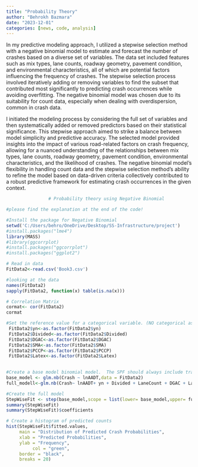 ---
title: "Probability Theory"
author: "Behrokh Bazmara"
date: "2023-12-01"
categories: [news, code, analysis]
---

In my predictive modeling approach, I utilized a stepwise selection method with a negative binomial model to estimate and forecast the number of crashes based on a diverse set of variables. The data set included features such as mix types, lane counts, roadway geometry, pavement condition, and environmental characteristics, all of which are potential factors influencing the frequency of crashes. The stepwise selection process involved iteratively adding or removing variables to find the subset that contributed most significantly to predicting crash occurrences while avoiding overfitting. The negative binomial model was chosen due to its suitability for count data, especially when dealing with overdispersion, common in crash data.

I initiated the modeling process by considering the full set of variables and then systematically added or removed predictors based on their statistical significance. This stepwise approach aimed to strike a balance between model simplicity and predictive accuracy. The selected model provided insights into the impact of various road-related factors on crash frequency, allowing for a nuanced understanding of the relationships between mix types, lane counts, roadway geometry, pavement condition, environmental characteristics, and the likelihood of crashes. The negative binomial model's flexibility in handling count data and the stepwise selection method's ability to refine the model based on data-driven criteria collectively contributed to a robust predictive framework for estimating crash occurrences in the given context.

```{r}
                # Probability theory using Negative Binomial

#please find the explanation at the end of the code!

#Install the package for Negative Binomial
setwd('C:/Users/behro/OneDrive/Desktop/SS-Infrastructure/project')
#install.packages("lme4") 
library(MASS)
#library(ggcorrplot)
#install.packages("ggcorrplot")
#install.packages("ggplot2")

# Read in data
FitData2<-read.csv('Book3.csv') 

#looking at the data
names(FitData2)
sapply(FitData2, function(x) table(is.na(x)))

# Correlation Matrix
cormat<- cor(FitData2)
cormat

#Set the reference value for a categorical variable. (NO categorical as I made them binary in the excel file, so I commented)
 FitData2$yn<-as.factor(FitData2$yn)
 FitData2$Divided<-as.factor(FitData2$Divided)
 FitData2$DGAC<-as.factor(FitData2$DGAC)
 FitData2$SMA<-as.factor(FitData2$SMA)
 FitData2$PCCP<-as.factor(FitData2$PCCP)
 FitData2$Latex<-as.factor(FitData2$Latex)

   
#Create a base model binomial model.  The SPF should always include traffic volume and I must input the natural log conversion of the traffic volume, i.e., ln(AADT).
base_model <- glm.nb(Crash ~ lnAADT,data = FitData2)
full_modell<-glm.nb(Crash~ lnAADT+ yn + Divided + LaneCount + DGAC + Latex + SMA + PCCP + Age + Friction + Macro + IRI + Gradient + Curvature, data=FitData2)

#Create the full model
StepWiseFit <- step(base_model,scope = list(lower= base_model,upper= full_modell),direction = 'forward') 
summary(StepWiseFit)
summary(StepWiseFit)$coefficients

# Create a histogram of predicted counts
hist(StepWiseFit$fitted.values, 
     main = "Distribution of Predicted Crash Probabilities",
     xlab = "Predicted Probabilities", 
     ylab = "Frequency",
          col = "green", 
     border = "black", 
     breaks = 20)

```